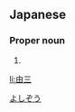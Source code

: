 ==Japanese==
{{ja-kanjitab|よし|ぞう|yomi=ko}}

===Proper noun===
{{ja-pos|proper|よしぞう}}

# {{given name|male|lang=ja}}

[[Category:Japanese male given names|よしぞう]]

[[li:由三]]